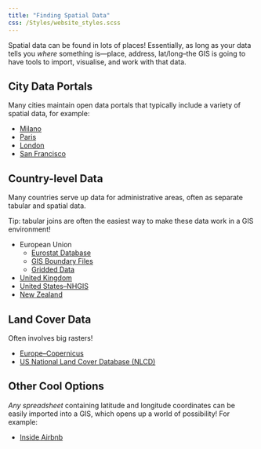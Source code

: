 ```yaml
---
title: "Finding Spatial Data"
css: /Styles/website_styles.scss
---
```


Spatial data can be found in lots of places! Essentially, as long as your data tells you *where* something is---place, address, lat/long--the GIS is going to have tools to import, visualise, and work with that data.

## City Data Portals
Many cities maintain open data portals that typically include a variety of spatial data, for example:

- [Milano](https://dati.comune.milano.it)
- [Paris](https://opendata.paris.fr/pages/home/)
- [London](https://data.london.gov.uk/topic)
- [San Francisco](https://datasf.org/opendata/)

## Country-level Data
Many countries serve up data for administrative areas, often as separate tabular and spatial data.

Tip: tabular joins are often the easiest way to make these data work in a GIS environment!

- European Union
  - [Eurostat Database](https://ec.europa.eu/eurostat/data/database)
  - [GIS Boundary Files](https://ec.europa.eu/eurostat/web/gisco/geodata/statistical-units/territorial-units-statistics)
  - [Gridded Data](https://ec.europa.eu/eurostat/web/gisco/geodata/population-distribution)
- [United Kingdom](https://geoportal.statistics.gov.uk)
- [United States--NHGIS](https://www.nhgis.org)
- [New Zealand](https://data.linz.govt.nz/data/)

## Land Cover Data
Often involves big rasters!

- [Europe--Copernicus](https://land.copernicus.eu/en/products/corine-land-cover)
- [US National Land Cover Database (NLCD)](https://www.mrlc.gov/data)

## Other Cool Options
*Any spreadsheet* containing latitude and longitude coordinates can be easily imported into a GIS, which opens up a world of possibility! For example:

- [Inside Airbnb](https://insideairbnb.com/explore/)